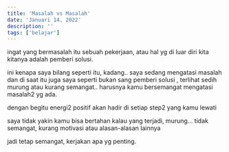 ---
title: 'Masalah vs Masalah'
date: 'Januari 14, 2022'
description: ''
tags: ['belajar']
---


ingat yang bermasalah itu sebuah pekerjaan, atau hal yg di luar diri kita
kitanya adalah pemberi solusi.

ini kenapa saya bilang seperti itu, kadang.. saya sedang mengatasi masalah dan di saat itu juga saya seperti bukan sang pemberi solusi
, terlihat sedih murung atau kurang semangat.. harusnya kamu bersemangat mengatasi masalah2 yg ada.

dengan begitu energi2 positif akan hadir di setiap step2 yang kamu lewati

saya tidak yakin kamu bisa bertahan kalau yang terjadi, murung... tidak semangat, kurang motivasi atau alasan-alasan lainnya


jadi tetap semangat, kerjakan apa yg penting. 